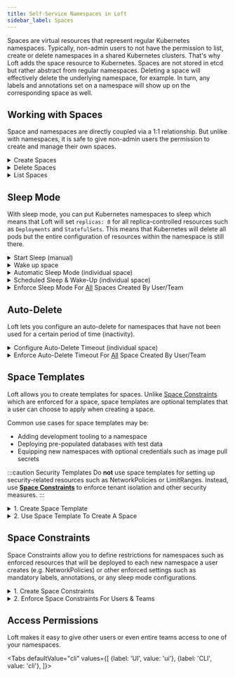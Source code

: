 ```yaml
---
title: Self-Service Namespaces in Loft
sidebar_label: Spaces
---
```





Spaces are virtual resources that represent regular Kubernetes namespaces. Typically, non-admin users to not have the permission to list, create or delete namespaces in a shared Kubernetes clusters. That's why Loft adds the space resource to Kubernetes. Spaces are not stored in etcd but rather abstract from regular namespaces. Deleting a space will effectively delete the underlying namespace, for example. In turn, any labels and annotations set on a namespace will show up on the corresponding space as well. 

<PartialSpaceDiagramNamespace/>


## Working with Spaces
Space and namespaces are directly coupled via a 1:1 relationship. But unlike with namespaces, it is safe to give non-admin users the permission to create and manage their own spaces.

<details>
  <summary>Create Spaces</summary>
  <Tabs
    defaultValue="cli"
    values={[
      {label: 'UI', value: 'ui'},
      {label: 'CLI', value: 'cli'},
    ]}>
    <TabItem value="ui"><PartialSpaceCreateUI/></TabItem>
    <TabItem value="cli"><PartialSpaceCreateCLI/></TabItem>
  </Tabs>
</details>

<details>
  <summary>Delete Spaces</summary>
  <Tabs
    defaultValue="cli"
    values={[
      {label: 'UI', value: 'ui'},
      {label: 'CLI', value: 'cli'},
    ]}>
    <TabItem value="ui"><PartialSpaceDeleteUI/></TabItem>
    <TabItem value="cli"><PartialSpaceDeleteCLI/></TabItem>
  </Tabs>
</details>

<details>
  <summary>List Spaces</summary>
  <Tabs
    defaultValue="ui"
    values={[
      {label: 'UI', value: 'ui'},
      {label: 'CLI', value: 'cli'},
    ]}>
    <TabItem value="ui"><PartialSpaceListUI/></TabItem>
    <TabItem value="cli"><PartialSpaceListCLI/></TabItem>
  </Tabs>
</details>


## Sleep Mode
With sleep mode, you can put Kubernetes namespaces to sleep which means that Loft will set `replicas: 0` for all replica-controlled resources such as `Deployments` and `StatefulSets`. This means that Kubernetes will delete all pods but the entire configuration of resources within the namespace is still there.

<details>
  <summary>Start Sleep (manual)</summary>
  <Tabs
    defaultValue="ui"
    values={[
      {label: 'UI', value: 'ui'},
      {label: 'CLI', value: 'cli'},
    ]}>
    <TabItem value="ui"><PartialSleepManualUI/></TabItem>
    <TabItem value="cli"><PartialSleepManualCLI/></TabItem>
  </Tabs>

:::tip Automatic Wakeup
Note that the space will automatically wake up again, once you run a kubectl command within the space.
:::

</details>

<details>
  <summary>Wake up space</summary>
  <Tabs
    defaultValue="ui"
    values={[
      {label: 'UI', value: 'ui'},
      {label: 'CLI', value: 'cli'},
    ]}>
    <TabItem value="ui"><PartialSleepWakeUI/></TabItem>
    <TabItem value="cli"><PartialSleepWakeCLI/></TabItem>
  </Tabs>
</details>

<details>
  <summary>Automatic Sleep Mode (individual space)</summary>
  <PartialSleepConfigureUI/>
</details>

<details>
  <summary>Scheduled Sleep & Wake-Up (individual space)</summary>
  <PartialSleepScheduleUI/>
</details>

<details>
  <summary>Enforce Sleep Mode For <u>All</u> Spaces Created By User/Team</summary>
  <PartialSleepEnforceUI/>
</details>


## Auto-Delete
Loft lets you configure an auto-delete for namespaces that have not been used for a certain period of time (inactivity).

<details>
  <summary>Configure Auto-Delete Timeout (individual space)</summary>
  <PartialAutoDeleteConfigureUI/>
</details>

<details>
  <summary>Enforce Auto-Delete Timeout For <u>All</u> Space Created By User/Team</summary>
  <PartialAutoDeleteEnforceUI/>
</details>


## Space Templates
Loft allows you to create templates for spaces. Unlike [Space Constraints](#space-constraints) which are enforced for a space, space templates are optional templates that a user can choose to apply when creating a space.

Common use cases for space templates may be:
- Adding development tooling to a namespace
- Deploying pre-populated databases with test data
- Equipping new namespaces with optional credentials such as image pull secrets

:::caution Security Templates
Do **not** use space templates for setting up security-related resources such as NetworkPolicies or LimitRanges. Instead, use **[Space Constraints](#space-constraints)** to enforce tenant isolation and other security measures.
:::

<details>
  <summary>1. Create Space Template</summary>
  <PartialSpaceTemplateCreateUI/>
</details>

<details>
  <summary>2. Use Space Template To Create A Space</summary>
  <Tabs
    defaultValue="cli"
    values={[
      {label: 'UI', value: 'ui'},
      {label: 'CLI', value: 'cli'},
    ]}>
    <TabItem value="ui"><PartialSpaceTemplateInstantiateUI/></TabItem>
    <TabItem value="cli"><PartialSpaceTemplateInstantiateCLI/></TabItem>
  </Tabs>
</details>


## Space Constraints
Space Constraints allow you to define restrictions for namespaces such as enforced resources that will be deployed to each new namespace a user creates (e.g. NetworkPolicies) or other enforced settings such as mandatory labels, annotations, or any sleep mode configurations.

<details>
  <summary>1. Create Space Constraints</summary>
  <PartialSpaceContraintsCreateUI/>
</details>

<details>
  <summary>2. Enforce Space Constraints For Users & Teams</summary>
  <PartialSpaceContraintsEnforceUI/>
</details>


## Access Permissions
Loft makes it easy to give other users or even entire teams access to one of your namespaces.

<Tabs
  defaultValue="cli"
  values={[
    {label: 'UI', value: 'ui'},
    {label: 'CLI', value: 'cli'},
  ]}>
  <TabItem value="ui"><PartialSpaceShareUI/></TabItem>
  <TabItem value="cli"><PartialSpaceShareCLI/></TabItem>
</Tabs>
